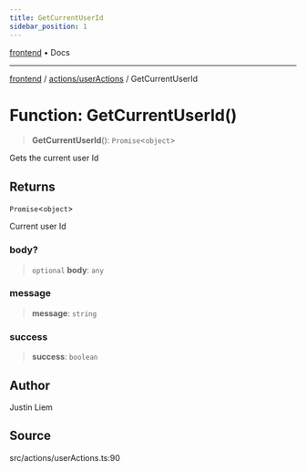 ```yaml
---
title: GetCurrentUserId
sidebar_position: 1
---
```


[frontend](../../..) • Docs

***

[frontend](../../..) / [actions/userActions](..) / GetCurrentUserId

# Function: GetCurrentUserId()

> **GetCurrentUserId**(): `Promise`\<`object`\>

Gets the current user Id

## Returns

`Promise`\<`object`\>

Current user Id

### body?

> `optional` **body**: `any`

### message

> **message**: `string`

### success

> **success**: `boolean`

## Author

Justin Liem

## Source

src/actions/userActions.ts:90
